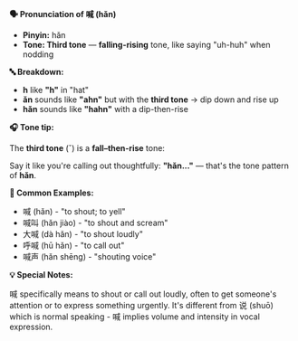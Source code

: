 **🗣️ Pronunciation of 喊 (hǎn)**

- **Pinyin:** hǎn
- **Tone: Third tone** — **falling-rising** tone, like saying "uh-huh" when nodding

**🔤 Breakdown:**

- **h** like **"h"** in "hat"
- **ǎn** sounds like **"ahn"** but with the **third tone** → dip down and rise up
- **hǎn** sounds like **"hahn"** with a dip-then-rise

**🎧 Tone tip:**

The **third tone** (ˇ) is a **fall–then-rise** tone:

Say it like you're calling out thoughtfully: **"hǎn..."** — that's the tone pattern of **hǎn**.

**📝 Common Examples:**

- 喊 (hǎn) - "to shout; to yell"
- 喊叫 (hǎn jiào) - "to shout and scream"
- 大喊 (dà hǎn) - "to shout loudly"
- 呼喊 (hū hǎn) - "to call out"
- 喊声 (hǎn shēng) - "shouting voice"

**💡 Special Notes:**

喊 specifically means to shout or call out loudly, often to get someone's attention or to express
something urgently. It's different from 说 (shuō) which is normal speaking - 喊 implies volume and
intensity in vocal expression.
